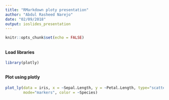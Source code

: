```yaml
---
title: "RMarkdown ploty presentation"
author: "Abdul Rasheed Narejo"
date: "02/09/2018"
output: ioslides_presentation
---
```


```r
knitr::opts_chunk$set(echo = FALSE)
```

## 
#### Load libraries
```r
library(plotly)
```

## 
#### Plot using plotly
```r
plot_ly(data = iris, x = ~Sepal.Length, y = ~Petal.Length, type="scatter",
        mode="markers", color = ~Species)
```


